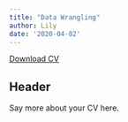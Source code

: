 ```yaml
---
title: "Data Wrangling"
author: Lily
date: '2020-04-02'
---
```


<a href="CV.pdf#" class="download" title="Download CV as PDF">Download CV</a>			

## Header

Say more about your CV here.